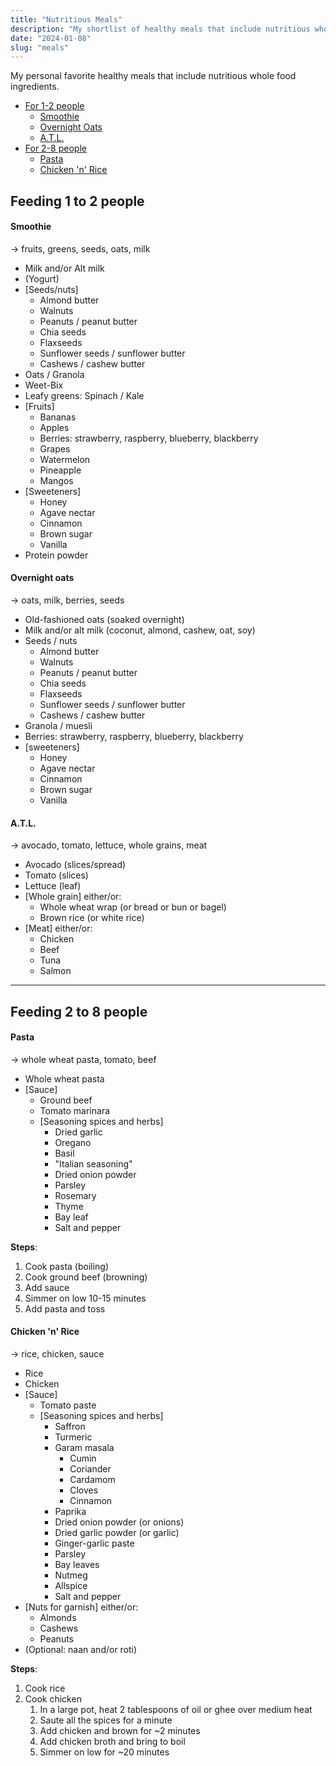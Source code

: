 ```yaml
---
title: "Nutritious Meals"
description: "My shortlist of healthy meals that include nutritious whole food ingredients."
date: "2024-01-08"
slug: "meals"
---
```


My personal favorite healthy meals that include nutritious whole food ingredients.

- [For 1-2 people](#feeding-1-to-2-people)
  - [Smoothie](#smoothie)
  - [Overnight Oats](#overnight-oats)
  - [A.T.L.](#atl)
- [For 2-8 people](#feeding-2-to-8-people)
  - [Pasta](#pasta)
  - [Chicken 'n' Rice](#chicken-n-rice)

## Feeding 1 to 2 people

#### Smoothie

→ fruits, greens, seeds, oats, milk

- Milk and/or Alt milk
- (Yogurt)
- [Seeds/nuts]
  - Almond butter
  - Walnuts
  - Peanuts / peanut butter
  - Chia seeds
  - Flaxseeds
  - Sunflower seeds / sunflower butter
  - Cashews / cashew butter
- Oats / Granola
- Weet-Bix
- Leafy greens: Spinach / Kale
- [Fruits]
  - Bananas
  - Apples
  - Berries: strawberry, raspberry, blueberry, blackberry
  - Grapes
  - Watermelon
  - Pineapple
  - Mangos
- [Sweeteners]
  - Honey
  - Agave nectar
  - Cinnamon
  - Brown sugar
  - Vanilla
- Protein powder

#### Overnight oats

→ oats, milk, berries, seeds

- Old-fashioned oats (soaked overnight)
- Milk and/or alt milk (coconut, almond, cashew, oat, soy)
- Seeds / nuts
  - Almond butter
  - Walnuts
  - Peanuts / peanut butter
  - Chia seeds
  - Flaxseeds
  - Sunflower seeds / sunflower butter
  - Cashews / cashew butter
- Granola / muesli
- Berries: strawberry, raspberry, blueberry, blackberry
- [sweeteners]
  - Honey
  - Agave nectar
  - Cinnamon
  - Brown sugar
  - Vanilla

#### A.T.L.

→ avocado, tomato, lettuce, whole grains, meat

- Avocado (slices/spread)
- Tomato (slices)
- Lettuce (leaf)
- [Whole grain] either/or:
  - Whole wheat wrap (or bread or bun or bagel)
  - Brown rice (or white rice)
- [Meat] either/or:
  - Chicken
  - Beef
  - Tuna
  - Salmon

---

## Feeding 2 to 8 people

#### Pasta

→ whole wheat pasta, tomato, beef

- Whole wheat pasta
- [Sauce]
  - Ground beef
  - Tomato marinara
  - [Seasoning spices and herbs]
    - Dried garlic
    - Oregano
    - Basil
    - "Italian seasoning"
    - Dried onion powder
    - Parsley
    - Rosemary
    - Thyme
    - Bay leaf
    - Salt and pepper

**Steps**:

1. Cook pasta (boiling)
2. Cook ground beef (browning)
3. Add sauce
4. Simmer on low 10-15 minutes
5. Add pasta and toss

#### Chicken 'n' Rice

→ rice, chicken, sauce

- Rice
- Chicken
- [Sauce]
  - Tomato paste
  - [Seasoning spices and herbs]
    - Saffron
    - Turmeric
    - Garam masala
      - Cumin
      - Coriander
      - Cardamom
      - Cloves
      - Cinnamon
    - Paprika
    - Dried onion powder (or onions)
    - Dried garlic powder (or garlic)
    - Ginger-garlic paste
    - Parsley
    - Bay leaves
    - Nutmeg
    - Allspice
    - Salt and pepper
- [Nuts for garnish] either/or:
  - Almonds
  - Cashews
  - Peanuts
- (Optional: naan and/or roti)

**Steps**:

1. Cook rice
2. Cook chicken
   1. In a large pot, heat 2 tablespoons of oil or ghee over medium heat
   2. Saute all the spices for a minute
   3. Add chicken and brown for ~2 minutes
   4. Add chicken broth and bring to boil
   5. Simmer on low for ~20 minutes
